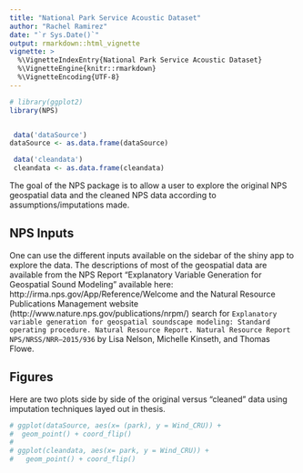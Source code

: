 ```yaml
---
title: "National Park Service Acoustic Dataset"
author: "Rachel Ramirez"
date: "`r Sys.Date()`"
output: rmarkdown::html_vignette
vignette: >
  %\VignetteIndexEntry{National Park Service Acoustic Dataset}
  %\VignetteEngine{knitr::rmarkdown}
  %\VignetteEncoding{UTF-8}
---
```


```r
# library(ggplot2)
library(NPS)


 data('dataSource')
dataSource <- as.data.frame(dataSource)

 data('cleandata')
 cleandata <- as.data.frame(cleandata)
```

The goal of the NPS package is to allow a user to explore the original NPS geospatial data and the cleaned NPS data according to assumptions/imputations made.  

## NPS Inputs

One can use the different inputs available on the sidebar of the shiny app to explore the data. The descriptions of most of the geospatial data are available from the NPS Report "Explanatory Variable Generation for Geospatial Sound Modeling" available here: http://irma.nps.gov/App/Reference/Welcome and the Natural Resource Publications Management website (http://www.nature.nps.gov/publications/nrpm/) search for `Explanatory variable generation for geospatial soundscape modeling: Standard operating procedure. Natural Resource Report. Natural Resource Report NPS/NRSS/NRR—2015/936` by Lisa Nelson, Michelle Kinseth, and Thomas Flowe.


## Figures

Here are two plots side by side of the original versus "cleaned" data using imputation techniques layed out in thesis. 

```r
 
# ggplot(dataSource, aes(x= (park), y = Wind_CRU)) +
#  geom_point() + coord_flip()
# 
# ggplot(cleandata, aes(x= park, y = Wind_CRU)) + 
#   geom_point() + coord_flip()
```
 

 
 
 